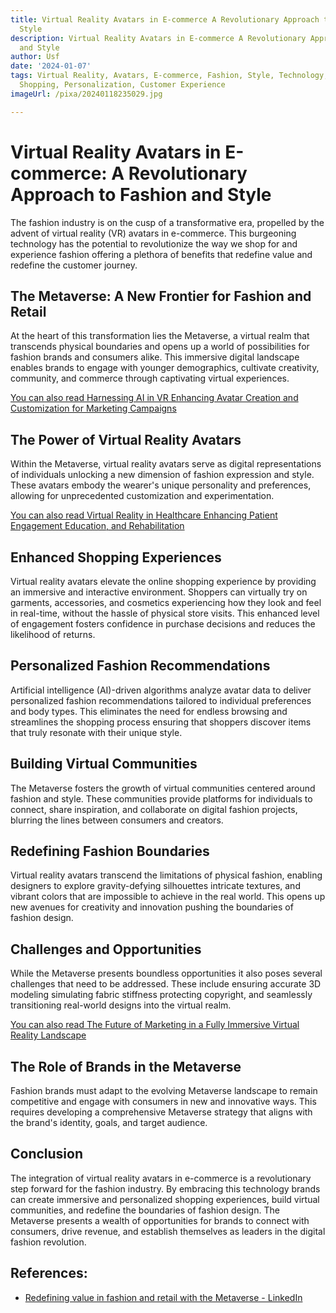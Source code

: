 ```yaml
---
title: Virtual Reality Avatars in E-commerce A Revolutionary Approach to Fashion and
  Style
description: Virtual Reality Avatars in E-commerce A Revolutionary Approach to Fashion
  and Style
author: Usf
date: '2024-01-07'
tags: Virtual Reality, Avatars, E-commerce, Fashion, Style, Technology, Retail, Online
  Shopping, Personalization, Customer Experience
imageUrl: /pixa/20240118235029.jpg

---
```

# Virtual Reality Avatars in E-commerce: A Revolutionary Approach to Fashion and  Style

The fashion  industry is on the cusp of a transformative era, propelled by the advent of virtual reality (VR) avatars in e-commerce. This burgeoning technology has  the potential to revolutionize  the way  we shop for and  experience fashion offering a plethora of benefits that redefine value and redefine the customer journey.

## The Metaverse: A New Frontier for Fashion and Retail

At the heart of this transformation  lies the Metaverse, a virtual realm that transcends physical boundaries and opens up a  world of possibilities for fashion brands and consumers alike. This immersive  digital landscape enables brands to engage with  younger  demographics, cultivate creativity, community, and commerce through captivating virtual experiences.

[You can also read Harnessing AI in VR Enhancing Avatar Creation and Customization for Marketing Campaigns](Harnessing%20AI%20in%20VR%20Enhancing%20Avatar%20Creation%20and%20Customization%20for%20Marketing%20Campaigns)


## The Power of  Virtual Reality Avatars

Within the Metaverse, virtual  reality avatars serve as digital  representations of  individuals unlocking a new dimension  of fashion  expression  and  style. These avatars embody the wearer's unique personality and preferences, allowing for unprecedented customization and experimentation.

[You can also read Virtual Reality in Healthcare Enhancing Patient Engagement Education, and Rehabilitation](Virtual%20Reality%20in%20Healthcare%20Enhancing%20Patient%20Engagement%2C%20Education%2C%20and%20Rehabilitation)


##  Enhanced Shopping Experiences

Virtual reality  avatars elevate the online shopping experience by providing an immersive and  interactive environment. Shoppers can  virtually try on garments, accessories, and  cosmetics experiencing how they look and feel in  real-time, without  the hassle of physical store  visits. This enhanced level of engagement fosters confidence in purchase decisions and reduces the likelihood  of returns.

## Personalized Fashion Recommendations

Artificial intelligence (AI)-driven algorithms analyze avatar  data to deliver  personalized  fashion recommendations tailored to individual preferences and body types.  This eliminates the  need for endless browsing and streamlines the shopping process ensuring that shoppers discover items that truly resonate with their unique  style.

## Building Virtual Communities

The Metaverse  fosters  the growth of  virtual communities centered around fashion and style. These  communities provide platforms  for individuals to connect, share inspiration, and collaborate on digital fashion projects, blurring  the lines between consumers and creators.

## Redefining Fashion Boundaries

Virtual reality avatars transcend the limitations of  physical fashion,  enabling designers to explore gravity-defying silhouettes intricate textures, and vibrant colors that are impossible to achieve in the real world. This opens up new avenues for creativity and innovation pushing the boundaries of fashion design.

## Challenges and  Opportunities

While the Metaverse presents boundless opportunities it also poses several challenges that need to be addressed. These include ensuring accurate 3D modeling simulating fabric stiffness protecting copyright, and  seamlessly transitioning real-world designs into the virtual realm.

[You can also read The Future of  Marketing in a Fully Immersive Virtual Reality Landscape](The%20Future%20of%20Marketing%20in%20a%20Fully%20Immersive%20Virtual%20Reality%20Landscape)


## The Role of  Brands in the Metaverse

Fashion brands must adapt to the  evolving Metaverse landscape to remain competitive and engage with consumers in new and innovative ways. This requires developing a comprehensive Metaverse strategy that aligns with  the  brand's identity, goals, and target audience.

## Conclusion

The integration of virtual reality avatars in e-commerce is  a revolutionary step forward for the fashion industry. By embracing this technology brands can create immersive  and personalized shopping experiences, build  virtual communities, and redefine the boundaries of fashion design. The Metaverse presents a  wealth of opportunities for brands to connect with consumers, drive revenue, and establish themselves as leaders in the digital fashion revolution.

## References:
- [Redefining value in fashion and retail with the Metaverse - LinkedIn](https://www.linkedin.com/pulse/redefining-value-fashion-retail-metaverse-martin-petkov)

